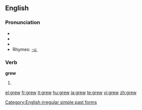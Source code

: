 ==English==

{{rank|getting|stay|months|677|grew|boys|joy|green}}

===Pronunciation===
*{{SAMPA|/gr\u:/}}
*{{IPA|/gɹuː/}}
*{{audio|en-us-grew.ogg|Audio (US)}}
*Rhymes: [[Rhymes:English:-uː|-uː]]

===Verb===
'''grew'''
# {{simple past of|grow}}

[[Category:English irregular simple past forms]]

[[el:grew]]
[[fr:grew]]
[[it:grew]]
[[hu:grew]]
[[ja:grew]]
[[te:grew]]
[[vi:grew]]
[[zh:grew]]